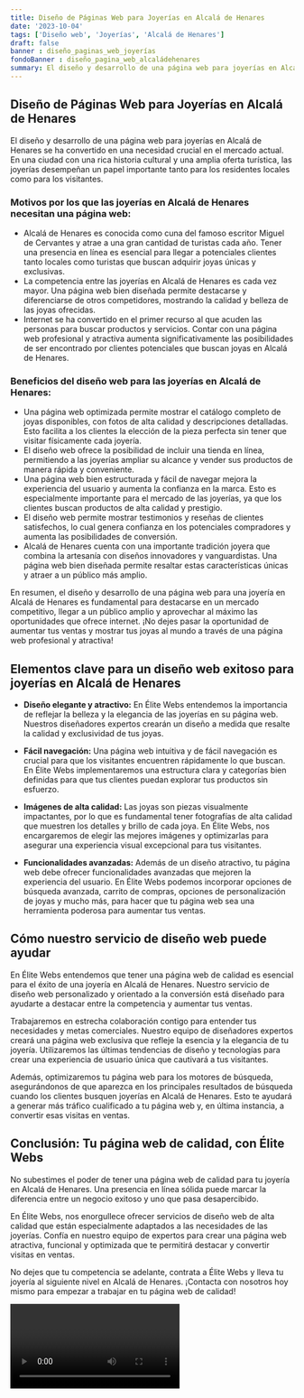 ```yaml
---
title: Diseño de Páginas Web para Joyerías en Alcalá de Henares
date: '2023-10-04'
tags: ['Diseño web', 'Joyerías', 'Alcalá de Henares']
draft: false
banner : diseño_paginas_web_joyerías
fondoBanner : diseño_pagina_web_alcaládehenares
summary: El diseño y desarrollo de una página web para joyerías en Alcalá de Henares se ha convertido en una necesidad crucial en el mercado actual. En una ciudad con una rica historia cultural y una amplia oferta turística, las joyerías desempeñan un papel importante tanto para los residentes locales como para los visitantes.
---
```


## Diseño de Páginas Web para Joyerías en Alcalá de Henares

El diseño y desarrollo de una página web para joyerías en Alcalá de Henares se ha convertido en una necesidad crucial en el mercado actual. En una ciudad con una rica historia cultural y una amplia oferta turística, las joyerías desempeñan un papel importante tanto para los residentes locales como para los visitantes.

### Motivos por los que las joyerías en Alcalá de Henares necesitan una página web:

- Alcalá de Henares es conocida como cuna del famoso escritor Miguel de Cervantes y atrae a una gran cantidad de turistas cada año. Tener una presencia en línea es esencial para llegar a potenciales clientes tanto locales como turistas que buscan adquirir joyas únicas y exclusivas.
- La competencia entre las joyerías en Alcalá de Henares es cada vez mayor. Una página web bien diseñada permite destacarse y diferenciarse de otros competidores, mostrando la calidad y belleza de las joyas ofrecidas.
- Internet se ha convertido en el primer recurso al que acuden las personas para buscar productos y servicios. Contar con una página web profesional y atractiva aumenta significativamente las posibilidades de ser encontrado por clientes potenciales que buscan joyas en Alcalá de Henares.

### Beneficios del diseño web para las joyerías en Alcalá de Henares:

- Una página web optimizada permite mostrar el catálogo completo de joyas disponibles, con fotos de alta calidad y descripciones detalladas. Esto facilita a los clientes la elección de la pieza perfecta sin tener que visitar físicamente cada joyería.
- El diseño web ofrece la posibilidad de incluir una tienda en línea, permitiendo a las joyerías ampliar su alcance y vender sus productos de manera rápida y conveniente.
- Una página web bien estructurada y fácil de navegar mejora la experiencia del usuario y aumenta la confianza en la marca. Esto es especialmente importante para el mercado de las joyerías, ya que los clientes buscan productos de alta calidad y prestigio.
- El diseño web permite mostrar testimonios y reseñas de clientes satisfechos, lo cual genera confianza en los potenciales compradores y aumenta las posibilidades de conversión.
- Alcalá de Henares cuenta con una importante tradición joyera que combina la artesanía con diseños innovadores y vanguardistas. Una página web bien diseñada permite resaltar estas características únicas y atraer a un público más amplio.

En resumen, el diseño y desarrollo de una página web para una joyería en Alcalá de Henares es fundamental para destacarse en un mercado competitivo, llegar a un público amplio y aprovechar al máximo las oportunidades que ofrece internet. ¡No dejes pasar la oportunidad de aumentar tus ventas y mostrar tus joyas al mundo a través de una página web profesional y atractiva!

<GifSeo />

<Cta />

## Elementos clave para un diseño web exitoso para joyerías en Alcalá de Henares

- **Diseño elegante y atractivo:** En Élite Webs entendemos la importancia de reflejar la belleza y la elegancia de las joyerías en su página web. Nuestros diseñadores expertos crearán un diseño a medida que resalte la calidad y exclusividad de tus joyas.

- **Fácil navegación:** Una página web intuitiva y de fácil navegación es crucial para que los visitantes encuentren rápidamente lo que buscan. En Élite Webs implementaremos una estructura clara y categorías bien definidas para que tus clientes puedan explorar tus productos sin esfuerzo.

- **Imágenes de alta calidad:** Las joyas son piezas visualmente impactantes, por lo que es fundamental tener fotografías de alta calidad que muestren los detalles y brillo de cada joya. En Élite Webs, nos encargaremos de elegir las mejores imágenes y optimizarlas para asegurar una experiencia visual excepcional para tus visitantes.

- **Funcionalidades avanzadas:** Además de un diseño atractivo, tu página web debe ofrecer funcionalidades avanzadas que mejoren la experiencia del usuario. En Élite Webs podemos incorporar opciones de búsqueda avanzada, carrito de compras, opciones de personalización de joyas y mucho más, para hacer que tu página web sea una herramienta poderosa para aumentar tus ventas.

## Cómo nuestro servicio de diseño web puede ayudar

En Élite Webs entendemos que tener una página web de calidad es esencial para el éxito de una joyería en Alcalá de Henares. Nuestro servicio de diseño web personalizado y orientado a la conversión está diseñado para ayudarte a destacar entre la competencia y aumentar tus ventas.

Trabajaremos en estrecha colaboración contigo para entender tus necesidades y metas comerciales. Nuestro equipo de diseñadores expertos creará una página web exclusiva que refleje la esencia y la elegancia de tu joyería. Utilizaremos las últimas tendencias de diseño y tecnologías para crear una experiencia de usuario única que cautivará a tus visitantes.

Además, optimizaremos tu página web para los motores de búsqueda, asegurándonos de que aparezca en los principales resultados de búsqueda cuando los clientes busquen joyerías en Alcalá de Henares. Esto te ayudará a generar más tráfico cualificado a tu página web y, en última instancia, a convertir esas visitas en ventas.

## Conclusión: Tu página web de calidad, con Élite Webs

No subestimes el poder de tener una página web de calidad para tu joyería en Alcalá de Henares. Una presencia en línea sólida puede marcar la diferencia entre un negocio exitoso y uno que pasa desapercibido.

En Élite Webs, nos enorgullece ofrecer servicios de diseño web de alta calidad que están especialmente adaptados a las necesidades de las joyerías. Confía en nuestro equipo de expertos para crear una página web atractiva, funcional y optimizada que te permitirá destacar y convertir visitas en ventas.

No dejes que tu competencia se adelante, contrata a Élite Webs y lleva tu joyería al siguiente nivel en Alcalá de Henares. ¡Contacta con nosotros hoy mismo para empezar a trabajar en tu página web de calidad!

<Video />

<CtaBot job='Joyerías' city='Alcalá de Henares'/>

<Gmaps query='Alcalá de Henares+españa+maps' />